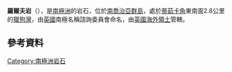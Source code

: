 {{coord|54|22|S|36|12|W|display=title}}

'''羅爾夫岩'''（{{lang-en|Rolf Rock}}），是[[南極洲|南極洲]]的岩石，位於[[南喬治亞群島|南喬治亞群島]]，處於[[蒂茹卡角|蒂茹卡角]]東南面2.8公里的[[獵狗灣|獵狗灣]]，由[[英國|英國]]南極名稱諮詢委員會命名，由[[英國海外領土|英國海外領土]]管轄。

==參考資料==
{{usgs-gazetteer}}

{{Antarctica-geo-stub}}
[[Category:南極洲岩石|Category:南極洲岩石]]
